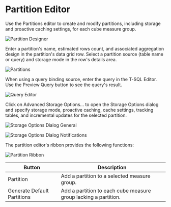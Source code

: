 # Partition Editor

Use the Partitions editor to create and modify partitions, including storage and proactive caching settings, for each cube measure group.

![Partition Designer](/img/bimlstudio/Partition1.png)

Enter a partition's name, estimated rows count, and associated aggregation design in the partition's data grid row. Select a partition source (table name or query) and storage mode in the row's details area.

![Partitions](/img/bimlstudio/Partition2.png)

When using a query binding source, enter the query in the T-SQL Editor. Use the Preview Query button to see the query's result.

![Query Editor](/img/bimlstudio/Partition3.png)

Click on Advanced Storage Options... to open the Storage Options dialog and specify storage mode, proactive caching, cache settings, tracking tables, and incremental updates for the selected partition.

![Storage Options Dialog General](/img/bimlstudio/Partition4.png)

![Storage Options Dialog Notifications](/img/bimlstudio/Partition4a.png)

The partition editor's ribbon provides the following functions:

![Partition Ribbon](/img/bimlstudio/Partition5.png)

Button | Description
--- | ---
Partition | Add a partition to a selected measure group.
Generate Default Partitions | Add a partition to each cube measure group lacking a partition.
